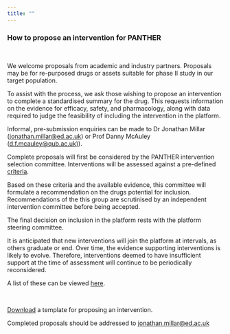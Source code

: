 ```yaml
---
title: ""
---
```


### How to propose an intervention for PANTHER

<br />

We welcome proposals from academic and industry partners. Proposals may be for re-purposed drugs or assets suitable for phase II study in our target population.

To assist with the process, we ask those wishing to propose an intervention to complete a standardised summary for the drug. This requests information on the evidence for efficacy, safety, and pharmacology, along with data required to judge the feasibility of including the intervention in the platform.

Informal, pre-submission enquiries can be made to Dr Jonathan Millar ([jonathan.millar\@ed.ac.uk](mailto:jonathan.millar@ed.ac.uk){.email}) or Prof Danny McAuley ([d.f.mcauley\@qub.ac.uk)](mailto:d.f.mcauley@qub.ac.uk)).

Complete proposals will first be considered by the PANTHER intervention selection committee. Interventions will be assessed against a pre-defined [criteria](../assessment/criteria.qmd).

Based on these criteria and the available evidence, this committee will formulate a recommendation on the drugs potential for inclusion. Recommendations of the this group are scrutinised by an independent intervention committee before being accepted.

The final decision on inclusion in the platform rests with the platform steering committee.

It is anticipated that new interventions will join the platform at intervals, as others graduate or end. Over time, the evidence supporting interventions is likely to evolve. Therefore, interventions deemed to have insufficient support at the time of assessment will continue to be periodically reconsidered.

A list of these can be viewed [here](../interventions/current.qmd).

<br />

[Download](proposal_summary_template.docx) a template for proposing an intervention.

Completed proposals should be addressed to [jonathan.millar\@ed.ac.uk](mailto:jonathan.millar@ed.ac.uk){.email}
